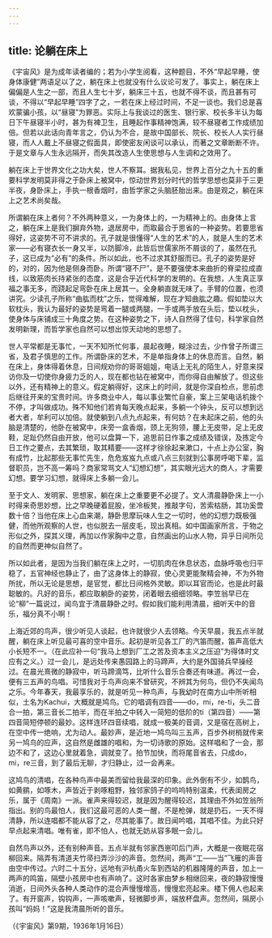 ```yaml
---
---
---
```

title: 论躺在床上
---




《宇宙风》是为成年读者编的；若为小学生阅看，这种题目，不外“早起早睡，使身体康健”两语足以了之，躺在床上也就没有什么议论可发了。事实上，躺在床上偏偏是人生之一部，而且人生七十岁，躺床三十五，也就不得不谈，而且甚有可谈，不得以“早起早睡”四字了之，一若在床上经过时间，不足一谈也。我们总是喜欢蒙骗小孩，以“昼寝”为罪恶。实际上与我谈过的医生、银行家、校长多半认为每日下午昼寝半小时，甚为有裨卫生，且睡起作事精神饱满，较不昼寝者工作成绩加倍。但若以此话向青年言之，仍认为不合，是故中国部长、院长、校长人人实行昼寝，而人人戴上不昼寝之假面具，即使密友闲谈可以承认，而著之文章断断不许。于是文章与人生永远隔开，而失其改造人生使思想与人生调和之效用了。

躺在床上于世界文化之功大矣，世人不察耳。据我私见，世界上百分之九十五的重要科学发明莫非得之于卧床上被窝中，惊动世界划分时代的哲学思想也莫非于三更半夜，身卧床上，手执一根香烟时，由哲学家之头脑胚胎出来。由是观之，躺在床上之艺术尚矣哉。

所谓躺在床上者何？不外两种意义，一为身体上的，一为精神上的。由身体上言之，躺在床上是我们摒弃外物，退居房中，而取最合于思省的一种姿势。若要思省得好，这姿势不可不讲求的。孔子就是很懂得“人生的艺术”的人，就是人生的艺术家——必有寝衣长一身又半，以防脚冷，此皆后世儒家所不屑谈的了，虽然在孔子，这已成为“必有”的条件。所以如此，也不过求其舒服而已。孔子的姿势是好的，对的，因为他是侧身而卧。所谓“寝不尸”，是不要强使本来曲折的脊梁拉成直线，以致筋肉长持紧张的态度，这是合乎近代科学的发明的。在我想，人生真正享福之事无多，而跷起足弯卧在床上居其一。全身躺直就无味了。手臂的位置，也须讲究。少读孔子所称“曲肱而枕”之乐，觉得难解，现在才知曲肱之趣。假如垫以大软枕头，我认为最好的姿势是弯着一腿或两腿，一手或两手放在头后，垫以枕头，使身体与床铺成三十角度之势。在这种姿势之下，诗人自然得了佳句，科学家自然发明新理，而哲学家也自然可以想出惊天动地的思想了。

世人平常都是无事忙，一天不知所忙何事，晨起夜睡，糊涂过去，少作曾子所谓三省，及君子慎思的工作。所谓卧床的艺术，不是单指身体上的休息而言。自然，躺在床上，身体得着休息，日间规劝你的哥哥姐姐，电话上无礼的陌生人，好意来探访你及一切使你身疲力乏的人，现在都也钻在被窝中，而你得自由解放了。但这些以外，还有精神上的意义。假定躺得好，这床上的时间，就是你深自检点，思前虑后继往开来的宝贵时间。许多商业中人，每以事业繁忙自豪，案上三架电话机拨个不停，才叫做成功。殊不知他们若肯每天晚点起来，多躺一个钟头，反可以想到远者大者，牟利可以加倍。就使躺到八点九点起来，有何妨？在未起床之前，他的头脑是清楚的，他卧在被窝中，床旁一盒香烟，颈上无狗领，腰上无皮带，足上无皮鞋，足趾仍然自由开放，他可以盘算一下，追思前日作事之成绩及错误，及拣定今日工作之要点，去其繁琐，取其精要——这样才徐徐起来漱口，十点上办公室，胸有成竹，比起那些无事忙先生，危危岌岌九点或八点三刻就到公事房呼喝下辈，监督职员，岂不高一筹吗？商家常骂文人“幻想幻想”，其实眼光远大的商人，才需要幻想。要学习幻想，就得床上多躺一会儿。

至于文人、发明家、思想家，躺在床上之重要更不必提了。文人清晨静卧床上一小时得来奇思妙想，比之早晚硬着屁股，坐冷板凳，推敲字句，苦索枯肠，其功奚啻数十倍？当他在床上心血来潮，静卧思摩玩味人生之一切时，他的幻想力既极强健，而他所观察的人世，也似脱去一层皮毛，现出真相。如中国画家所言，于物之形似之外，探其义理，再加以作家胸中之意，自然画出的山水人物，异乎日间所见的自然而更神似自然了。

所以如此者，是因为当我们躺在床上之时，一切肌肉在休息状态，血脉呼吸也归平稳了，五官神经也静止了，由了这身体上的静寂，使心灵更能聚精会神，不为外物所扰，所以无论是思想，是官觉，都比日间格外灵敏。即以耳官而论，也是此时最聪敏的。凡好的音乐，都应取躺卧的姿势，闭着眼去细细领略。李笠翁早已在论“柳”一篇说过，闻鸟宜于清晨静卧之时。假如我们能利用清晨，细听天中的音乐，福分真不小啊！

上海近郊的鸟声，很少听见人谈起，也许就很少人去领略。今天早晨，我五点半就醒，躺在床上听见最可喜的空中音乐。起初是听见各工厂的汽笛而醒，笛声高低大小长短不一。（在此应补一句“我马上想到厂工之苦及资本主义之压迫”为得体时文应有之义。）过一会儿，是远处传来愚园路上的马蹄声，大约是外国骑兵早操经过。在晨光熹微的静寂中，听马蹄滴笃，比听什么音乐合奏还有味道。再过一会，便有三五声的鸟唱。可惜我对于鸟声向来不曾研究，不辨其为何鸟，但仍不失闻鸟之乐。今年春天，我最享乐的，就是听见一种鸟声，与我幼时在南方山中所听相似，土名为Kachui，大概就是鸠鸟。它的唱调有四音——do，mi，re-ti，头二音合一拍，第三音长二拍半，而在半拍之中转入一简短的低阶的ti（第四音）——第四音简短停顿的最妙。这样连环四音续唱，就成一极美的音调，又是宿在高树上，在空中传一绝响，尤为动人。最妙声，是近地一鸠鸟叫三五声，百步外树梢就传来另一鸠鸟的应声，这自然是雌雄的唱和，为一切诗歌的原始。这样唱和了一会，那边不和了，这边心里就着急，调就变了。拍节加快，而将尾音省去，只成do，mi，re三音，到了最后无聊，才归静止，过一会再来。

这鸠鸟的清唱，在各种鸟声中最美而留给我最深的印象。此外倒有不少，如鹊鸟，如黄鹂，如啄木，声皆近于剥啄粗野，独邻家鸽子的呜呜特别温柔，代表闺房之乐，属于《周南》一派。雀声来得较迟，就是因为醒得较迟，其理由不外如笠翁所指出。别的鸟最怕人，我们这最可恶的人类一醒，不是枪弹，就是扔石，一天不得清静，所以连唱都不能从容了之，尽其能事了。故日闻吟唱，其唱不佳。为此只好早点起来清唱。唯有雀，即不怕人，也就无妨从容多眠一会儿。

自然鸟声以外，还有别种声音。五点半就有邻家西崽叩后门声，大概是一夜眠花宿柳回来。隔弄有清道夫竹帚扫弄沙沙的声音。忽然间，两声“工——当”飞雁的声音由空中传过。六时二十五分，远地有沪杭甬火车到西站的机器隆隆的声音，加上一两声的鸣笛，隔壁小孩房中也有声响了。这时各家由梦乡相继回来，夜的静寂慢慢消逝，日间外头各种人类动作的混合声慢慢增高，慢慢宏亮起来。楼下佣人也起来了。有开窗声，钩钩声，一声咳嗽声，轻微脚步声，端放杯盘声。忽然间，隔房小孩叫“妈妈！”这是我清晨所听的音乐。

（《宇宙风》第9期，1936年1月16日）